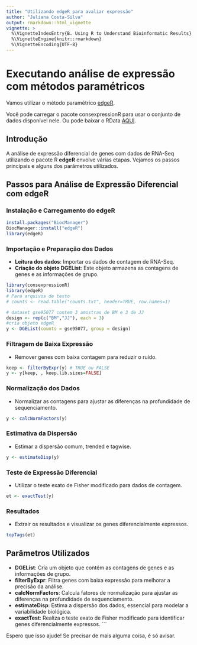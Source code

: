 ```yaml
---
title: "Utilizando edgeR para avaliar expressão"
author: "Juliana Costa-Silva"
output: rmarkdown::html_vignette
vignette: >
  %\VignetteIndexEntry{B. Using R to Understand Bioinformatic Results}
  %\VignetteEngine{knitr::rmarkdown}
  %\VignetteEncoding{UTF-8}
---
```

# Executando análise de expressão com métodos paramétricos

Vamos utilizar o método paramétrico [edgeR](https://bioconductor.org/packages/release/bioc/html/edgeR.html).

Você pode carregar o pacote consexpressionR para usar o conjunto de dados disponível nele. Ou pode baixar o RData [AQUI](https://github.com/costasilvati/consexpressionR/blob/master/data/gse95077.rda).


<!-- ## Os passos da análise -->



<!--     ![](images/galaxy-stop.png) -->


## Introdução

A análise de expressão diferencial de genes com dados de RNA-Seq utilizando o pacote R **edgeR** envolve várias etapas. Vejamos os passos principais e alguns dos parâmetros utilizados.

## Passos para Análise de Expressão Diferencial com edgeR

### Instalação e Carregamento do edgeR

```r
install.packages("BiocManager")
BiocManager::install("edgeR")
library(edgeR)
```

### Importação e Preparação dos Dados

- **Leitura dos dados**: Importar os dados de contagem de RNA-Seq.
- **Criação do objeto DGEList**: Este objeto armazena as contagens de genes e as informações de grupo.

```r
library(consexpressionR)
library(edgeR)
# Para arquivos de texto
# counts <- read.table("counts.txt", header=TRUE, row.names=1)

# dataset gse95077 contem 3 amostras de BM e 3 de JJ
design <- rep(c("BM","JJ"), each = 3)
#cria objeto edgeR
y <- DGEList(counts = gse95077, group = design)

```
<!--
```r
y.dge <- calcNormFactors(y.dge, method="TMM")
y.dge <- estimateDisp(y.dge)
y.dge <- estimateCommonDisp(y.dge)
y.et <- exactTest(y.dge)
y.tp <- topTags(y.et, n = 100000)
y.pvalues <- y.et$table$PValue
```
-->
### Filtragem de Baixa Expressão

- Remover genes com baixa contagem para reduzir o ruído.

```r
keep <- filterByExpr(y) # TRUE ou FALSE
y <- y[keep, , keep.lib.sizes=FALSE]
```

### Normalização dos Dados

- Normalizar as contagens para ajustar as diferenças na profundidade de sequenciamento.

```r
y <- calcNormFactors(y)
```

### Estimativa da Dispersão

- Estimar a dispersão comum, trended e tagwise.

```r
y <- estimateDisp(y)
```

### Teste de Expressão Diferencial

- Utilizar o teste exato de Fisher modificado para dados de contagem.

```r
et <- exactTest(y)
```

### Resultados

- Extrair os resultados e visualizar os genes diferencialmente expressos.

```r
topTags(et)
```

## Parâmetros Utilizados

- **DGEList**: Cria um objeto que contém as contagens de genes e as informações de grupo.
- **filterByExpr**: Filtra genes com baixa expressão para melhorar a precisão da análise.
- **calcNormFactors**: Calcula fatores de normalização para ajustar as diferenças na profundidade de sequenciamento.
- **estimateDisp**: Estima a dispersão dos dados, essencial para modelar a variabilidade biológica.
- **exactTest**: Realiza o teste exato de Fisher modificado para identificar genes diferencialmente expressos.
```

Espero que isso ajude! Se precisar de mais alguma coisa, é só avisar.
